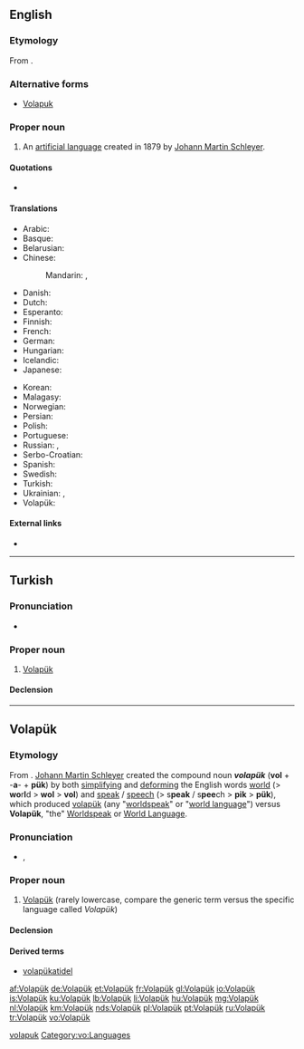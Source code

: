 ==English==

{{interwiktionary|code=vo}}
{{wikipedia}}

===Etymology===
From {{etyl|vo|en}} {{term|Volapük#Volapük|Volapük}}.

===Alternative forms===
* [[Volapuk]]

===Proper noun===
{{en-proper noun}}

# An [[artificial language]] created in 1879 by [[w:Johann Martin Schleyer|Johann Martin Schleyer]].

====Quotations====
* {{seeCites}}

====Translations====
{{trans-top|language}}
* Arabic: {{t-|ar|فولابوك|m|tr=fulabuuk|sc=Arab}}
* Basque: {{t+|eu|volapük}}
* Belarusian: {{t-|be|валяпюк|m|tr=valapjuk}}
* Chinese:
*: Mandarin: {{t-|cmn|沃拉普克語|sc=Hani}}, {{t-|cmn|沃拉普克语|tr=Wòlāpǔkèyǔ|sc=Hani}}
* Danish: {{t-|da|volapyk}}
* Dutch: {{t+|nl|Volapük}}
* Esperanto: {{t+|eo|volapuko}}
* Finnish: {{t+|fi|volapük}}
* French: {{t+|fr|volapük|m}}
* German: {{t+|de|Volapük|n}}
* Hungarian: {{t+|hu|volapük}}
* Icelandic: {{t+|is|vólapuk}}
* Japanese: {{t+|ja|ヴォラピュク|tr=Vorapyuku}}
{{trans-mid}}
* Korean: {{t-|ko|볼라퓌크|tr=Bollapuikeu|sc=Hang}}
* Malagasy: {{t+|mg|volapoky}}
* Norwegian: {{t-|no|volapyk}}
* Persian: {{t-|fa|ولاپوک|tr=Volapuk|sc=fa-Arab}}
* Polish: {{t-|pl|wolapik|m}}
* Portuguese: {{t+|pt|volapuque}}
* Russian: {{t+|ru|волапюк|m|tr=volapjúk}}, {{t+|ru|воляпюк|m|tr=voljapjúk}}
* Serbo-Croatian: {{t-|sh|volapuk}}
* Spanish: {{t-|es|volapük|m}}
* Swedish: {{t+|sv|volapük}} {{t-|sv|volapyk}}
* Turkish: {{t+|tr|Volapük}}
* Ukrainian: {{t+|uk|волапюк|m|tr=volapjúk}}, {{t-|uk|воляпюк|m|tr=voljapjúk}}
* Volapük: {{t+|vo|Volapük}}
{{trans-bottom}}

====External links====
* {{ISO 639|1code=vo|3code=vol|link=Linguist List}}

[[Category:English terms spelled with Ü|volapuk]]

----

==Turkish==

===Pronunciation===
* {{hyphenation|Vo|la|pük}}

===Proper noun===
{{tr-proper noun}}

# {{context|linguistics|lang=tr}} [[#English|Volapük]]

====Declension====
{{tr-prop-c-öü}}
{{tr-poss-c1-öü}}

----

==Volapük==

===Etymology===
From {{compound|vol|-a-|pük|lang=vo|t1=world|t2=genitive morpheme|t3=speak, speech, language}}. [[w:Johann Martin Schleyer|Johann Martin Schleyer]] created the compound noun '''''volapük''''' ('''vol''' + -'''a'''- + '''pük''') by both [[simplifying]] and [[deforming]] the English words [[world]] (> '''wo'''r'''l'''d > '''wol''' > '''vol''') and [[speak]] / [[speech]] (> s'''peak''' / s'''pee'''ch > '''pik''' > '''pük'''), which produced {{qualifier|lowercase generic term}} [[volapük]] (any "[[worldspeak]]" or "[[world language]]") versus {{qualifier|uppercase specific term}} '''Volapük''', "the" [[Worldspeak]] or [[World Language]].

===Pronunciation===
* {{IPA|/volaˈpyk/|lang=vo}}, {{X-SAMPA|/vola"pyk/}}

===Proper noun===
{{head|vo|proper noun}}

# [[#English|Volapük]] (rarely lowercase, compare the generic term {{term|volapük|lang=vo}} versus the specific language called ''Volapük'')

====Declension====
{{vo-decl-noun-np}}

====Derived terms====
* [[volapükatidel]]

[[Category:vo:Languages]]

[[af:Volapük]]
[[de:Volapük]]
[[et:Volapük]]
[[fr:Volapük]]
[[gl:Volapük]]
[[io:Volapük]]
[[is:Volapük]]
[[ku:Volapük]]
[[lb:Volapük]]
[[li:Volapük]]
[[hu:Volapük]]
[[mg:Volapük]]
[[nl:Volapük]]
[[km:Volapük]]
[[nds:Volapük]]
[[pl:Volapük]]
[[pt:Volapük]]
[[ru:Volapük]]
[[tr:Volapük]]
[[vo:Volapük]]